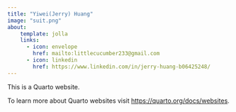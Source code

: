 ```yaml
---
title: "Yiwei(Jerry) Huang"
image: "suit.png"
about:
    template: jolla
    links:
      - icon: envelope
        href: mailto:littlecucumber233@gmail.com
      - icon: linkedin
        href: https://www.linkedin.com/in/jerry-huang-b06425248/
---
```


This is a Quarto website.

To learn more about Quarto websites visit <https://quarto.org/docs/websites>.
